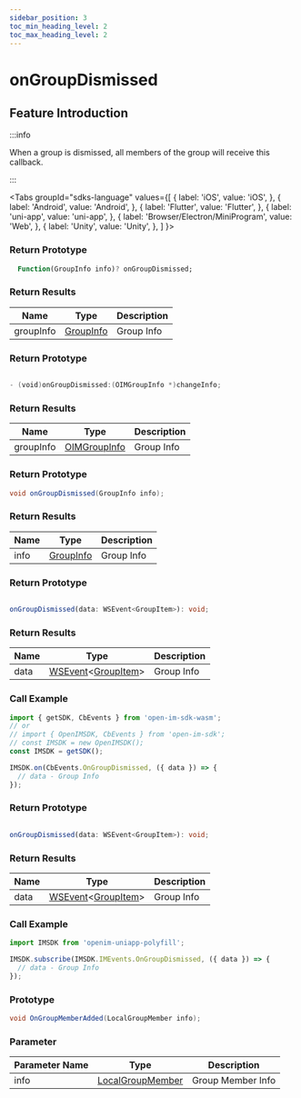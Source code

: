 ```yaml
---
sidebar_position: 3
toc_min_heading_level: 2
toc_max_heading_level: 2
---
```


# onGroupDismissed

## Feature Introduction

:::info

When a group is dismissed, all members of the group will receive this callback.

:::

<Tabs
groupId="sdks-language"
values={[
{ label: 'iOS', value: 'iOS', },
{ label: 'Android', value: 'Android', },
{ label: 'Flutter', value: 'Flutter', },
{ label: 'uni-app', value: 'uni-app', },
{ label: 'Browser/Electron/MiniProgram', value: 'Web', },
{ label: 'Unity', value: 'Unity', },
]
}>

<TabItem value="Flutter">

### Return Prototype

```dart showLineNumbers
  Function(GroupInfo info)? onGroupDismissed;
```

### Return Results

| Name      | Type                            | Description    |
| --------- | ------------------------------- | -------------- |
| groupInfo | [GroupInfo](/class/group/groupInfo.mdx) | Group Info |

</TabItem>

<TabItem value="iOS">

### Return Prototype

```swift showLineNumbers

- (void)onGroupDismissed:(OIMGroupInfo *)changeInfo;

```

### Return Results

| Name      | Type                            | Description    |
| --------- | ------------------------------- | -------------- |
| groupInfo | [OIMGroupInfo](/class/group/groupInfo.mdx) | Group Info |

</TabItem>

<TabItem value="Android">

### Return Prototype

```java showLineNumbers
void onGroupDismissed(GroupInfo info);
```

### Return Results

| Name      | Type                            | Description |
| --------- | ------------------------------- | ----------- |
| info      | [GroupInfo](/class/group/groupInfo.mdx) | Group Info |

</TabItem>

<TabItem value="Web">

### Return Prototype

```ts showLineNumbers

onGroupDismissed(data: WSEvent<GroupItem>): void;

```

### Return Results

| Name | Type                                                   | Description    |
| ---- | ------------------------------------------------------ | -------------- |
| data | [WSEvent](/class/response.mdx)<[GroupItem](/class/group/groupInfo.mdx)> | Group Info |

### Call Example

```js showLineNumbers
import { getSDK, CbEvents } from 'open-im-sdk-wasm';
// or
// import { OpenIMSDK, CbEvents } from 'open-im-sdk';
// const IMSDK = new OpenIMSDK();
const IMSDK = getSDK();

IMSDK.on(CbEvents.OnGroupDismissed, ({ data }) => {
  // data - Group Info
});
```

</TabItem>

<TabItem value="uni-app">

### Return Prototype

```ts showLineNumbers

onGroupDismissed(data: WSEvent<GroupItem>): void;

```

### Return Results

| Name | Type                                                   | Description    |
| ---- | ------------------------------------------------------ | -------------- |
| data | [WSEvent](/class/response.mdx)<[GroupItem](/class/group/groupInfo.mdx)> | Group Info |

### Call Example

```js showLineNumbers
import IMSDK from 'openim-uniapp-polyfill';

IMSDK.subscribe(IMSDK.IMEvents.OnGroupDismissed, ({ data }) => {
  // data - Group Info
});
```

</TabItem>

<TabItem value="Unity">

### Prototype

```C# showLineNumbers
void OnGroupMemberAdded(LocalGroupMember info);
```

### Parameter

| Parameter Name  | Type                                                          | Description     |
| ---- | ------------------------------------------------------------- | -------- |
| info | [LocalGroupMember](/class/group/groupMemberInfo.mdx) | Group Member Info  |

</TabItem>

</Tabs>